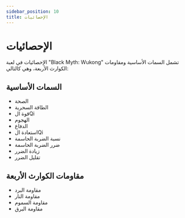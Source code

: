 ```yaml
---
sidebar_position: 10
title: الإحصائيات
---
```


# الإحصائيات

الإحصائيات في لعبة "Black Myth: Wukong" تشمل السمات الأساسية ومقاومات الكوارث الأربعة، وهي كالتالي:

## السمات الأساسية

- الصحة
- الطاقة السحرية
- قوة الQi
- الهجوم
- الدفاع
- استعادة الQi
- نسبة الضربة الحاسمة
- ضرر الضربة الحاسمة
- زيادة الضرر
- تقليل الضرر

## مقاومات الكوارث الأربعة

- مقاومة البرد
- مقاومة النار
- مقاومة السموم
- مقاومة البرق